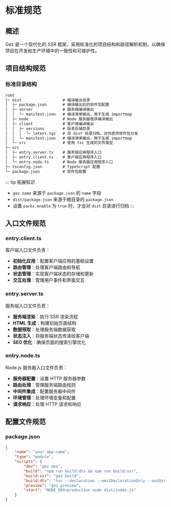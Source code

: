 # 标准规范

## 概述

Gez 是一个现代化的 SSR 框架，采用标准化的项目结构和路径解析机制，以确保项目在开发和生产环境中的一致性和可维护性。

## 项目结构规范

### 标准目录结构

```txt
root
│─ dist                  # 编译输出目录
│  ├─ package.json       # 编译输出后的软件包配置
│  ├─ server             # 服务端编译输出
│  │  └─ manifest.json   # 编译清单输出，用于生成 importmap
│  ├─ node               # Node 服务器程序编译输出
│  ├─ client             # 客户端编译输出
│  │  ├─ versions        # 版本存储目录
│  │  │  └─ latest.tgz   # 将 dist 目录归档，对外提供软件包分发
│  │  └─ manifest.json   # 编译清单输出，用于生成 importmap
│  └─ src                # 使用 tsc 生成的文件类型
├─ src
│  ├─ entry.server.ts    # 服务端应用程序入口
│  ├─ entry.client.ts    # 客户端应用程序入口
│  └─ entry.node.ts      # Node 服务器应用程序入口
├─ tsconfig.json         # TypeScript 配置
└─ package.json          # 软件包配置
```

::: tip 拓展知识
- `gez.name` 来源于 `package.json` 的 `name` 字段
- `dist/package.json` 来源于根目录的 `package.json`
- 设置 `packs.enable` 为 `true` 时，才会对 `dist` 目录进行归档
:::

## 入口文件规范

### entry.client.ts
客户端入口文件负责：
- **初始化应用**：配置客户端应用的基础设置
- **路由管理**：处理客户端路由和导航
- **状态管理**：实现客户端状态的存储和更新
- **交互处理**：管理用户事件和界面交互

### entry.server.ts
服务端入口文件负责：
- **服务端渲染**：执行 SSR 渲染流程
- **HTML 生成**：构建初始页面结构
- **数据预取**：处理服务端数据获取
- **状态注入**：将服务端状态传递给客户端
- **SEO 优化**：确保页面的搜索引擎优化

### entry.node.ts
Node.js 服务器入口文件负责：
- **服务器配置**：设置 HTTP 服务器参数
- **路由处理**：管理服务端路由规则
- **中间件集成**：配置服务器中间件
- **环境管理**：处理环境变量和配置
- **请求响应**：处理 HTTP 请求和响应

## 配置文件规范

### package.json

```json
{
    "name": "your-app-name",
    "type": "module",
    "scripts": {
        "dev": "gez dev",
        "build": "npm run build:dts && npm run build:ssr",
        "build:ssr": "gez build",
        "build:dts": "tsc --declaration --emitDeclarationOnly --outDir dist/src",
        "preview": "gez preview",
        "start": "NODE_ENV=production node dist/index.js"
    }
}
```

